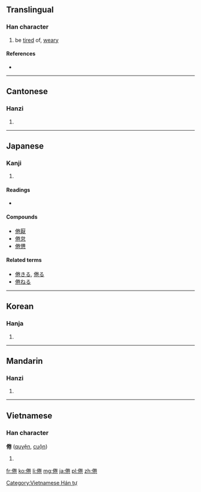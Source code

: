 ==Translingual==

===Han character===
{{Han char|rn=9|rad=人|as=08|sn=10|four=2921<sub>2</sub>|canj=人火手山 (OFQU)|ids=⿰[[亻]][[卷]]}}

# be [[tired]] of, [[weary]]

====References====
* {{Han ref|kx=0108.170|dkj=00788|dj=0231.070|hdz=10183.070|uh=5026|ud=20518|bh=ADC2|bd=44482}}

----

==Cantonese==

===Hanzi===
{{yue-hanzi|jyut=|y=gyun6}}

# {{defn|lang=yue|sort=人08}}

----

==Japanese==

===Kanji===
{{ja-kanji|grade=|rs=人08}}

# {{defn|lang=ja|sort=人08}}

====Readings====
* {{ja-readings|on=[[けん]] ([[ken]])|kun=[[つかれる]] ([[tsukareru]]), [[うむ]] ([[倦む]], [[umu]])}}

====Compounds====
* [[倦厭]]
* [[倦怠]]
* [[倦憊]]

====Related terms====
* [[倦きる]], [[倦る]]
* [[倦ねる]]

----

==Korean==

===Hanja===
{{ko-hanja|hangeul=권|rv=gwon|mr=kwŏn}}

# {{defn|lang=ko|sort=人08}}

----

==Mandarin==

===Hanzi===
{{cmn-hanzi|pin=[[juàn]] ([[juan4]]), [[qìng]] ([[qing4]])|wg=chüan<sup>4</sup>, ch'ing<sup>4</sup>}}

# {{defn|lang=cmn|sort=人08}}

----

==Vietnamese==

===Han character===
'''倦''' ([[quyện]], [[cuộn]])

# {{defn|lang=vi}}

[[Category:Vietnamese Hán tự]]

[[fr:倦]]
[[ko:倦]]
[[li:倦]]
[[mg:倦]]
[[ja:倦]]
[[pl:倦]]
[[zh:倦]]